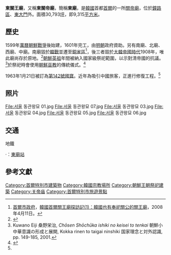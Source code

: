 {{Infobox Korean name|hangul=동관왕묘|hanja={{linktext|東|關|王|廟}}|rr=Donggwan-wangmyo|mr=Tonggwanwangmyo|img=서울_동관왕묘_02.jpg}}
'''東關王廟'''，又稱'''東關帝廟'''，簡稱'''東廟'''，是[[韓國|韓國]]首都[[首爾|首爾]]的一所[[關帝廟|關帝廟]]，位於[[鐘路區|鐘路區]]、[[東大門|東大門]]外。面積30,793[[坪|坪]]，即9,315[[平方米|平方米]]。

==歷史==
1599年[[萬曆朝鮮戰爭|萬曆朝鮮戰爭]]後始建，1601年完工，由[[明朝|明朝]]政府資助。另有南廟、北廟、西廟、中廟。南廟毀於[[韓戰|韓戰]]並遷至[[銅雀區|銅雀區]]<ref>[[首爾市政府|首爾市政府]]，[http://chinese.visitseoul.net/visit2008cb/article.do?method=view&art_id=502338 韓國首爾關王廟探訪記(1)：韓國也有奉祀關公的關王廟]{{dead link|date=2018年1月 |bot=InternetArchiveBot |fix-attempted=yes }}，2008年4月11日。</ref>，後三者毀於[[大韓帝國|大韓帝國時代]]1908年，唯此廟尚存於原地。<ref>{{Cite news|date=2012年12月6日|title=東廟|url=https://www.konest.com/contents/spot_mise_detail.html?id=5282&mobile|publisher=konest|accessdate=2019年3月29日|archive-date=2019年6月13日|archive-url=https://web.archive.org/web/20190613192041/https://www.konest.com/contents/spot_mise_detail.html?id=5282&mobile|dead-url=no}}</ref>[[朝鮮英祖|朝鮮英祖]]年間被納入國家級祭祀範圍，以示對清帝國的抗議。<ref>Kuwano Eiji 桑野栄治, ''Chōsen Shōchūka ishiki no keisei to tenkai'' 朝鮮小中華意識の形成と展開, Kokka rinen to taigai ninshiki 国家理念と対外認識, pp. 149-185, 2001.</ref>於祭祀時會使用[[朝鮮巫教|朝鮮巫教]]的傳統儀式。<ref name="china">{{cite news|publisher=[[中國評論通訊社|中國評論通訊社]]|date=2007年6月26日|title=中國遊客大增　沉睡數十年首爾關帝廟重生|url=http://www.chinareviewnews.com/doc/1003/9/6/9/100396930.html?coluid=0&kindid=0&docid=100396930|accessdate=2010年2月10日|archive-date=2019年6月9日|archive-url=https://web.archive.org/web/20190609063141/http://www.chinareviewnews.com/doc/1003/9/6/9/100396930.html?coluid=0&kindid=0&docid=100396930|dead-url=no}}</ref>

1963年1月21日被訂為[[大韓民國國寶|第142號國寶]]。近年為吸引中國旅客，正進行修復工程。<ref name="china"></ref>

==照片==
<gallery mode=packed-hover>
File:서울 동관왕묘 01.jpg
File:서울 동관왕묘 07.jpg
File:서울 동관왕묘 03.jpg
File:서울 동관왕묘 04.jpg
File:서울 동관왕묘 05.jpg
File:서울 동관왕묘 06.jpg
</gallery>

==交通==
;地鐵
{{韓國都市鐵道|SM1}}·{{韓國都市鐵道|SM6}}：[[東廟站|東廟站]]

==參考文獻==
<div class="references-small">
<references></references>
</div>

[[Category:首爾特別市建築物|Category:首爾特別市建築物]]
[[Category:韓國宗教場所|Category:韓國宗教場所]]
[[Category:朝鮮王朝祭祀建築|Category:朝鮮王朝祭祀建築]]
[[Category:关帝庙|Category:关帝庙]]
[[Category:首爾特別市旅遊景點|Category:首爾特別市旅遊景點]]
